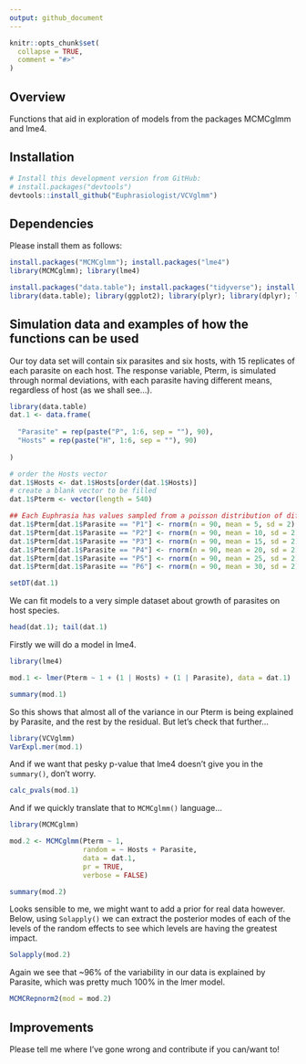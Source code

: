 ```yaml
---
output: github_document
---
```


```r
knitr::opts_chunk$set(
  collapse = TRUE,
  comment = "#>"
)
```

## Overview

Functions that aid in exploration of models from the packages MCMCglmm and lme4.

## Installation

```r
# Install this development version from GitHub:
# install.packages("devtools")
devtools::install_github("Euphrasiologist/VCVglmm")
```

## Dependencies

Please install them as follows:

```r
install.packages("MCMCglmm"); install.packages("lme4")
library(MCMCglmm); library(lme4)

install.packages("data.table"); install.packages("tidyverse"); install.packages("ape"); install.packages("coda"); install.packages("lattice")
library(data.table); library(ggplot2); library(plyr); library(dplyr); library(reshape2); library(ape); library("coda"); library("lattice")
```

## Simulation data and examples of how the functions can be used

Our toy data set will contain six parasites and six hosts, with 15 replicates of each parasite on each host. The response variable, Pterm, is simulated through normal deviations, with each parasite having different means, regardless of host (as we shall see...).

```r
library(data.table)
dat.1 <- data.frame(
  
  "Parasite" = rep(paste("P", 1:6, sep = ""), 90),
  "Hosts" = rep(paste("H", 1:6, sep = ""), 90)
  
)

# order the Hosts vector
dat.1$Hosts <- dat.1$Hosts[order(dat.1$Hosts)]
# create a blank vector to be filled
dat.1$Pterm <- vector(length = 540)

## Each Euphrasia has values sampled from a poisson distribution of different means
dat.1$Pterm[dat.1$Parasite == "P1"] <- rnorm(n = 90, mean = 5, sd = 2)
dat.1$Pterm[dat.1$Parasite == "P2"] <- rnorm(n = 90, mean = 10, sd = 2)
dat.1$Pterm[dat.1$Parasite == "P3"] <- rnorm(n = 90, mean = 15, sd = 2)
dat.1$Pterm[dat.1$Parasite == "P4"] <- rnorm(n = 90, mean = 20, sd = 2)
dat.1$Pterm[dat.1$Parasite == "P5"] <- rnorm(n = 90, mean = 25, sd = 2)
dat.1$Pterm[dat.1$Parasite == "P6"] <- rnorm(n = 90, mean = 30, sd = 2)

setDT(dat.1)

```

We can fit models to a very simple dataset about growth of parasites on host species.

```r
head(dat.1); tail(dat.1)
```

Firstly we will do a model in lme4. 

```r
library(lme4)

mod.1 <- lmer(Pterm ~ 1 + (1 | Hosts) + (1 | Parasite), data = dat.1)

summary(mod.1)
```

So this shows that almost all of the variance in our Pterm is being explained by Parasite, and the rest by the residual. But let's check that further...

```r
library(VCVglmm)
VarExpl.mer(mod.1)
```

And if we want that pesky p-value that lme4 doesn't give you in the `summary()`, don't worry.

```r
calc_pvals(mod.1)
```

And if we quickly translate that to `MCMCglmm()` language...

```r
library(MCMCglmm)

mod.2 <- MCMCglmm(Pterm ~ 1, 
                  random = ~ Hosts + Parasite,
                  data = dat.1,
                  pr = TRUE,
                  verbose = FALSE)

summary(mod.2)
```

Looks sensible to me, we might want to add a prior for real data however. Below, using `Solapply()` we can extract the posterior modes of each of the levels of the random effects to see which levels are having the greatest impact.

```r
Solapply(mod.2)
```

Again we see that ~96% of the variability in our data is explained by Parasite, which was pretty much 100% in the lmer model.

```r
MCMCRepnorm2(mod = mod.2)
```

## Improvements

Please tell me where I've gone wrong and contribute if you can/want to!